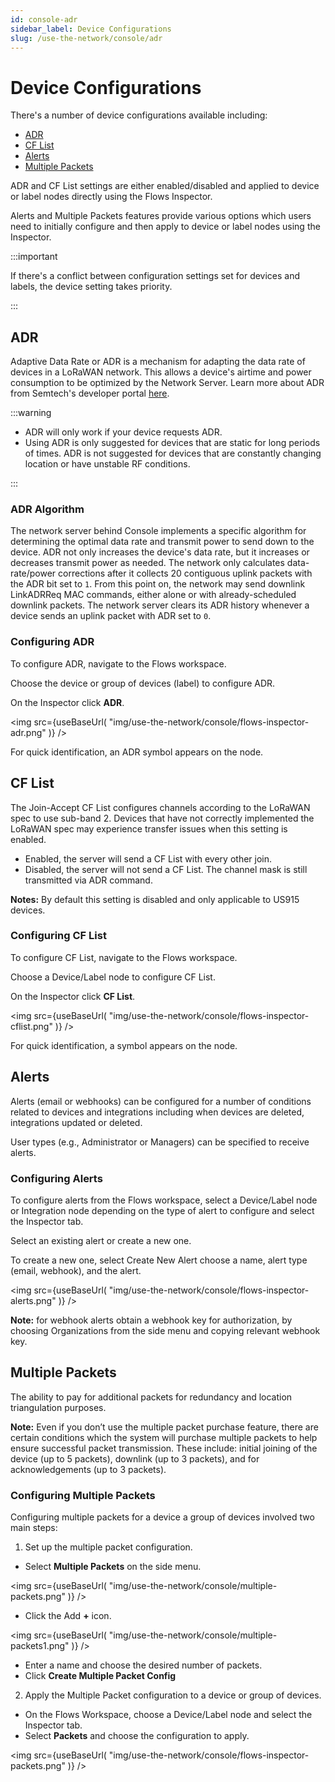 ```yaml
---
id: console-adr
sidebar_label: Device Configurations
slug: /use-the-network/console/adr
---
```


# Device Configurations


There's a number of device configurations available including: 

- [ADR](adr#adr)
- [CF List](adr#cf-list) 
- [Alerts](adr#alerts) 
- [Multiple Packets](adr#multiple-packets)

ADR and CF List settings are either enabled/disabled and applied to device or label nodes directly using the Flows Inspector. 

Alerts and Multiple Packets features provide various options which users need to initially configure and then apply to device or label nodes using the Inspector. 

:::important

If there's a conflict between configuration settings set for devices and labels, the device setting takes priority. 

:::

## ADR

Adaptive Data Rate or ADR is a mechanism for adapting the data rate of devices
in a LoRaWAN network. This allows a device's airtime and power consumption to be
optimized by the Network Server. Learn more about ADR from Semtech's developer
portal
[here](https://lora-developers.semtech.com/library/tech-papers-and-guides/understanding-adr/).

:::warning

- ADR will only work if your device requests ADR.
- Using ADR is only suggested for devices that are static for long periods of
  times. ADR is not suggested for devices that are constantly changing location
  or have unstable RF conditions. 
  
:::

### ADR Algorithm

The network server behind Console implements a specific algorithm for
determining the optimal data rate and transmit power to send down to the device.
ADR not only increases the device's data rate, but it increases or decreases
transmit power as needed. The network only calculates data-rate/power
corrections after it collects 20 contiguous uplink packets with the ADR bit set
to `1`. From this point on, the network may send downlink LinkADRReq MAC
commands, either alone or with already-scheduled downlink packets. The network
server clears its ADR history whenever a device sends an uplink packet with ADR
set to `0`.

### Configuring ADR

To configure ADR, navigate to the Flows workspace. 

Choose the device or group of devices (label) to configure ADR.

On the Inspector click **ADR**.

<img
  src={useBaseUrl(
    "img/use-the-network/console/flows-inspector-adr.png"
  )}
/>

For quick identification, an ADR symbol appears on the node.

## CF List

The Join-Accept CF List configures channels according to the LoRaWAN spec to use sub-band 2. Devices that have not correctly implemented the LoRaWAN spec may experience transfer issues when this setting is enabled.
- Enabled, the server will send a CF List with every other join.
- Disabled, the server will not send a CF List. The channel mask is still transmitted via ADR command.

**Notes:** By default this setting is disabled and only applicable to US915 devices.  

### Configuring CF List

To configure CF List, navigate to the Flows workspace. 

Choose a Device/Label node to configure CF List.

On the Inspector click **CF List**.

<img
  src={useBaseUrl(
    "img/use-the-network/console/flows-inspector-cflist.png"
  )}
/>

For quick identification, a symbol appears on the node.


## Alerts

Alerts (email or webhooks) can be configured for a number of conditions related to devices and integrations including when devices are deleted, integrations updated or deleted.

User types (e.g., Administrator or Managers) can be specified to receive alerts.

### Configuring Alerts

To configure alerts from the Flows workspace, select a Device/Label node or Integration node depending on the type of alert to configure and select the Inspector tab. 

Select an existing alert or create a new one.

To create a new one, select Create New Alert choose a name, alert type (email, webhook), and the alert. 

<img
  src={useBaseUrl(
    "img/use-the-network/console/flows-inspector-alerts.png"
  )}
/>

**Note:** for webhook alerts obtain a webhook key for authorization, by choosing Organizations from the side menu and copying relevant webhook key.


## Multiple Packets

The ability to pay for additional packets for redundancy and location triangulation purposes. 

**Note:** Even if you don’t use the multiple packet purchase feature, there are certain conditions which the system will purchase multiple packets to help ensure successful packet transmission. These include: initial joining of the device (up to 5 packets), downlink (up to 3 packets), and for acknowledgements (up to 3 packets).

### Configuring Multiple Packets

Configuring multiple packets for a device a group of devices involved two main steps:

1. Set up the multiple packet configuration.
  - Select **Multiple Packets** on the side menu. 

  <img
  src={useBaseUrl(
    "img/use-the-network/console/multiple-packets.png"
  )}
/>
  
  - Click the Add **+** icon. 

  <img
  src={useBaseUrl(
    "img/use-the-network/console/multiple-packets1.png"
  )}
/>

  - Enter a name and choose the desired number of packets.
  - Click **Create Multiple Packet Config**

2. Apply the Multiple Packet configuration to a device or group of devices.
 - On the Flows Workspace, choose a Device/Label node and select the Inspector tab. 
 - Select **Packets** and choose the configuration to apply.

<img
  src={useBaseUrl(
    "img/use-the-network/console/flows-inspector-packets.png"
  )}
/>